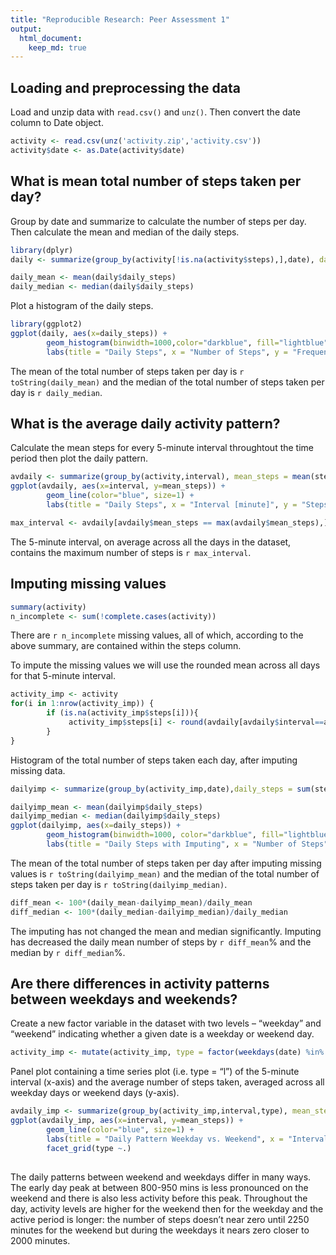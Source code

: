 ```yaml
---
title: "Reproducible Research: Peer Assessment 1"
output: 
  html_document:
    keep_md: true
---
```



## Loading and preprocessing the data
Load and unzip data with `read.csv()` and `unz()`. Then convert the date column to Date object.
```r
activity <- read.csv(unz('activity.zip','activity.csv'))
activity$date <- as.Date(activity$date)
```


## What is mean total number of steps taken per day?
Group by date and summarize to calculate the number of steps per day. Then calculate the mean and median of the daily steps.
```r
library(dplyr)
daily <- summarize(group_by(activity[!is.na(activity$steps),],date), daily_steps = sum(steps))

daily_mean <- mean(daily$daily_steps)
daily_median <- median(daily$daily_steps)
```

Plot a histogram of the daily steps.
```r
library(ggplot2)
ggplot(daily, aes(x=daily_steps)) + 
        geom_histogram(binwidth=1000,color="darkblue", fill="lightblue") +
        labs(title = "Daily Steps", x = "Number of Steps", y = "Frequency")
```

The mean of the total number of steps taken per day is `r toString(daily_mean)` and the median of the total number of steps taken per day is `r daily_median`.


## What is the average daily activity pattern?
Calculate the mean steps for every 5-minute interval throughtout the time period then plot the daily pattern.
```r
avdaily <- summarize(group_by(activity,interval), mean_steps = mean(steps, na.rm= TRUE))
ggplot(avdaily, aes(x=interval, y=mean_steps)) + 
        geom_line(color="blue", size=1) +
        labs(title = "Daily Steps", x = "Interval [minute]", y = "Steps")

```
```r
max_interval <- avdaily[avdaily$mean_steps == max(avdaily$mean_steps),]$interval

```

The 5-minute interval, on average across all the days in the dataset, contains the maximum number of steps is `r max_interval`.

## Imputing missing values


```r
summary(activity)
n_incomplete <- sum(!complete.cases(activity))

```
There are `r n_incomplete` missing values, all of which, according to the above summary, are contained within the steps column.

To impute the missing values we will use the rounded mean across all days for that 5-minute interval.


```r
activity_imp <- activity
for(i in 1:nrow(activity_imp)) {
        if (is.na(activity_imp$steps[i])){
             activity_imp$steps[i] <- round(avdaily[avdaily$interval==activity_imp$interval[i],]$mean_steps)
        }
}
```


Histogram of the total number of steps taken each day, after imputing missing data.


```r
dailyimp <- summarize(group_by(activity_imp,date),daily_steps = sum(steps, na.rm = TRUE))

dailyimp_mean <- mean(dailyimp$daily_steps)
dailyimp_median <- median(dailyimp$daily_steps)
ggplot(dailyimp, aes(x=daily_steps)) + 
        geom_histogram(binwidth=1000, color="darkblue", fill="lightblue") +
        labs(title = "Daily Steps with Imputing", x = "Number of Steps", y = "Frequency")
```

The mean of the total number of steps taken per day after imputing missing values  is `r toString(dailyimp_mean)` and the median of the total number of steps taken per day is `r toString(dailyimp_median)`. 

```r
diff_mean <- 100*(daily_mean-dailyimp_mean)/daily_mean
diff_median <- 100*(daily_median-dailyimp_median)/daily_median

```

The imputing has not changed the mean and median significantly. Imputing has decreased the daily mean number of steps by `r diff_mean`% and the median by `r diff_median`%.

## Are there differences in activity patterns between weekdays and weekends?

Create a new factor variable in the dataset with two levels – “weekday” and “weekend” indicating whether a given date is a weekday or weekend day.

```r
activity_imp <- mutate(activity_imp, type = factor(weekdays(date) %in% c('Saturday','Sunday'), labels = c('Weekday', 'Weekend')))

```

Panel plot containing a time series plot (i.e. type = "l") of the 5-minute interval (x-axis) and the average number of steps taken, averaged across all weekday days or weekend days (y-axis).

```r
avdaily_imp <- summarize(group_by(activity_imp,interval,type), mean_steps = mean(steps))
ggplot(avdaily_imp, aes(x=interval, y=mean_steps)) + 
        geom_line(color="blue", size=1) +
        labs(title = "Daily Pattern Weekday vs. Weekend", x = "Interval", y = "Number of Steps") +
        facet_grid(type ~.)
        
```

The daily patterns between weekend and weekdays differ in many ways. The early day peak at between 800-950 mins is less pronounced on the weekend and there is also less activity before this peak. Throughout the day, activity levels are higher for the weekend then for the weekday and the active period is longer: the number of steps doesn't near zero until 2250 minutes for the weekend but during the weekdays it nears zero closer to 2000 minutes. 